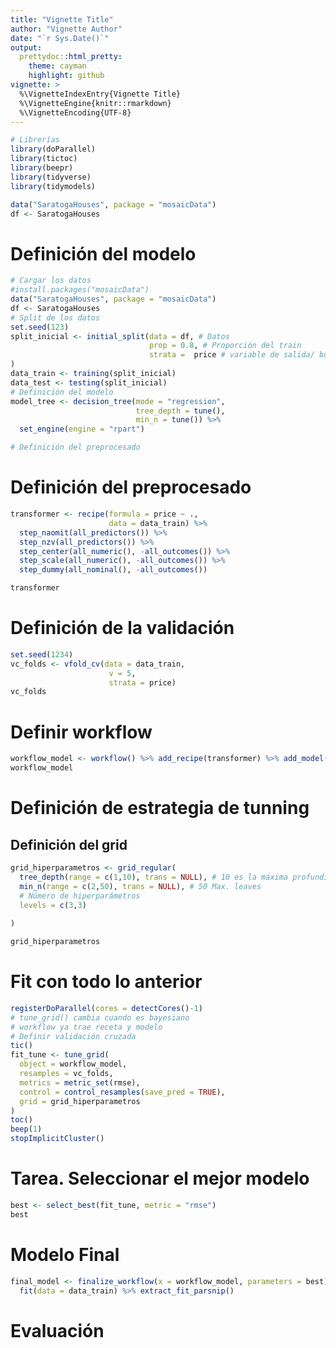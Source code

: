```yaml
---
title: "Vignette Title"
author: "Vignette Author"
date: "`r Sys.Date()`"
output:
  prettydoc::html_pretty:
    theme: cayman
    highlight: github
vignette: >
  %\VignetteIndexEntry{Vignette Title}
  %\VignetteEngine{knitr::rmarkdown}
  %\VignetteEncoding{UTF-8}
---
```


```r
# Librerías
library(doParallel)
library(tictoc)
library(beepr)
library(tidyverse)
library(tidymodels)

```

```r
data("SaratogaHouses", package = "mosaicData")
df <- SaratogaHouses
```

# Definición del modelo

```r
# Cargar los datos
#install.packages("mosaicData")
data("SaratogaHouses", package = "mosaicData")
df <- SaratogaHouses
# Split de los datos
set.seed(123)
split_inicial <- initial_split(data = df, # Datos
                               prop = 0.8, # Proporción del train
                               strata =  price # variable de salida/ busca que entre test y train tenga distribución similar de price
)
data_train <- training(split_inicial)
data_test <- testing(split_inicial)
# Definición del modelo
model_tree <- decision_tree(mode = "regression",
                            tree_depth = tune(),
                            min_n = tune()) %>% 
  set_engine(engine = "rpart")

# Definición del preprocesado

```

# Definición del preprocesado

```r
transformer <- recipe(formula = price ~ .,
                      data = data_train) %>% 
  step_naomit(all_predictors()) %>% 
  step_nzv(all_predictors()) %>% 
  step_center(all_numeric(), -all_outcomes()) %>% 
  step_scale(all_numeric(), -all_outcomes()) %>% 
  step_dummy(all_nominal(), -all_outcomes())

transformer
```

# Definición de la validación

```r
set.seed(1234)
vc_folds <- vfold_cv(data = data_train,
                      v = 5,
                      strata = price)
vc_folds
```

# Definir workflow

```r
workflow_model <- workflow() %>% add_recipe(transformer) %>% add_model(model_tree)
workflow_model
```

# Definición de estrategia de tunning

## Definición del grid

```r
grid_hiperparametros <- grid_regular(
  tree_depth(range = c(1,10), trans = NULL), # 10 es la máxima profundidad. (Rangos de busqueda)
  min_n(range = c(2,50), trans = NULL), # 50 Max. leaves
  # Número de hiperparámetros
  levels = c(3,3)
  
)

grid_hiperparametros
```

# Fit con todo lo anterior

```r
registerDoParallel(cores = detectCores()-1)
# tune_grid() cambia cuando es bayesiano
# workflow ya trae receta y modelo
# Definir validación cruzada
tic()
fit_tune <- tune_grid(
  object = workflow_model,
  resamples = vc_folds,
  metrics = metric_set(rmse),
  control = control_resamples(save_pred = TRUE),
  grid = grid_hiperparametros
)
toc()
beep(1)
stopImplicitCluster()

```

# Tarea. Seleccionar el mejor modelo

```r
best <- select_best(fit_tune, metric = "rmse")
best
```

# Modelo Final

```r
final_model <- finalize_workflow(x = workflow_model, parameters = best) %>% 
  fit(data = data_train) %>% extract_fit_parsnip()

```

# Evaluación
